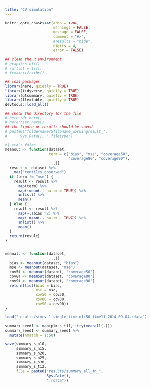 ```yaml
---
title: "CV simulation"
---
```


```r
knitr::opts_chunk$set(echo = TRUE,
                      warnings = FALSE,
                      message = FALSE,
                      comment = "#>",
                      #results = "hide",
                      digits = 4,
                      error = FALSE)

## clean the R environment
# graphics.off()
# rm(list = ls())
# freshr::freshr()

## load packages
library(here, quietly = TRUE)
library(tidyverse, quietly = TRUE)
library(gtsummary, quietly = TRUE)
library(flextable, quietly = TRUE)
devtools::load_all()

## check the directory for the file
# here::dr_here()
# here::set_here()
## the figure or results should be saved 
# paste0("foldername/Sfilename_workingresult_", 
#      Sys.Date(), ".filetype")
```

```r
#| eval: false
meanout <- function(dataset,
                    term = c("bias", "mse", "coverage50",
                             "coverage80", "coverage90"),
                    ...){
  result <- dataset %>%
    map("centiles_observed")
  if (term != "mse") {
    result <- result %>%
      map(term) %>%
      map(~mean(., na.rm = TRUE)) %>%
      unlist() %>%
      mean()
  } else {
    result <- result %>%
      map(~.$bias ^2) %>%
      map(~mean(., na.rm = TRUE)) %>%
      unlist() %>%
      mean()
  }
  return(result)
}


meanall <- function(dataset,
                    ...){
  bias <- meanout(dataset, "bias")
  mse <- meanout(dataset, "mse")
  cov50 <- meanout(dataset, "coverage50")
  cov80 <- meanout(dataset, "coverage80")
  cov90 <- meanout(dataset, "coverage90")
  return(list(bias = bias,
              mse = mse,
              cov50 = cov50,
              cov80 = cov80,
              cov90 = cov90))
}
```



```r
load("results/simcv_1_single_time_n1:50_time11_2024-09-04.rdata")

summary_seed1 <- map(plm_s_t11, ~try(meanall(.)))
summary_seed1 <- summary_seed1 %>%
  mutate(nmatch = 1:50)

save(summary_s_n10, 
     summary_s_n15,
     summary_s_n20,
     summary_s_n25, 
     summary_s_n30,
     summary_s_t12,
     file = paste0("results/summary_all_tn_",
                   Sys.Date(),
                   ".rdata"))
```

